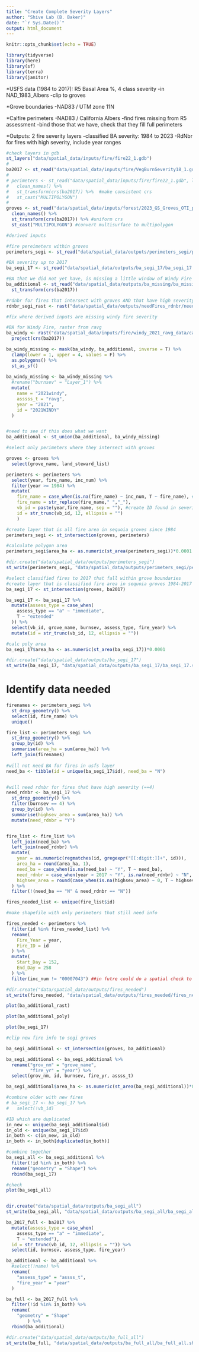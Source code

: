 ```yaml
---
title: "Create Complete Severity Layers"
author: "Shive Lab (B. Baker)"
date: "`r Sys.Date()`"
output: html_document
---
```


```r
knitr::opts_chunk$set(echo = TRUE)

library(tidyverse)
library(here)
library(sf)
library(terra)
library(janitor)

```

*USFS data (1984 to 2017): R5 Basal Area %, 4 class severity
  -in NAD_1983_Albers
  -clip to groves

*Grove boundaries
  -NAD83 / UTM zone 11N


*Calfire perimeters
  -NAD83 / California Albers
  -find fires missing from R5 assessment
  -bind those that we have, check that they fill full perimeters
  
*Outputs: 2 fire severity layers
  -classified BA severity: 1984 to 2023
  -RdNbr for fires with high severity, include year ranges
  
  

```r

#check layers in gdb
st_layers("data/spatial_data/inputs/fire/fire22_1.gdb")
# 
ba2017 <- st_read("data/spatial_data/inputs/fire/VegBurnSeverity18_1.gdb", layer = "VegBurnSeverity_BestAssessment") %>% clean_names()
# 
# perimeters <- st_read("data/spatial_data/inputs/fire/fire22_1.gdb", layer = "firep22_1") %>% 
#   clean_names() %>% 
#   st_transform(crs(ba2017)) %>%  #make consistent crs
#   st_cast("MULTIPOLYGON")
# 
groves <- st_read("data/spatial_data/inputs/forest/2023_GS_Groves_OTI_public.gdb", layer = "OGS_Groves_2023_97_public") %>%
  clean_names() %>%
  st_transform(crs(ba2017)) %>% #uniform crs
  st_cast("MULTIPOLYGON") #convert multisurface to multipolygon


```

```r
#derived inputs

#fire pereimeters within groves
perimeters_segi <- st_read("data/spatial_data/outputs/perimeters_segi/perimeters_segi.shp")

#BA severity up to 2017
ba_segi_17 <- st_read("data/spatial_data/outputs/ba_segi_17/ba_segi_17.shp")

#BA that we did not yet have, is missing a little window of Windy Fire
ba_additional <- st_read("data/spatial_data/outputs/ba_missing/ba_missing.shp") %>% 
  st_transform(crs(ba2017))

#rdnbr for fires that intersect with groves AND that have high severity, also missing window of Windy Fire, but is cat 1 & 2 so will not be used
rdnbr_segi_rast <- rast("data/spatial_data/outputs/needFires_rdnbr/needFires_rdnbr.tif")

```

```r
#fix where derived inputs are missing windy fire severity

#BA for Windy Fire, raster from ravg
ba_windy <- rast("data/spatial_data/inputs/fire/windy_2021_ravg_data/ca3604711863120210910_20201018_20211015_rdnbr_ba4.tif") %>% 
  project(crs(ba2017))

ba_windy_missing <- mask(ba_windy, ba_additional, inverse = T) %>%  
  clamp(lower = 1, upper = 4, values = F) %>% 
  as.polygons() %>% 
  st_as_sf()
  
ba_windy_missing <- ba_windy_missing %>%   
  #rename("burnsev" = "Layer_1") %>% 
  mutate(
    name = "2021windy",
    asssss_t = "ravg",
    year = "2021",
    id = "2021WINDY"
  )


#need to see if this does what we want
ba_additional <- st_union(ba_additional, ba_windy_missing)

```




```r
#select only perimeters where they intersect with groves

groves <- groves %>% 
  select(grove_name, land_steward_list)

perimeters <- perimeters %>% 
  select(year, fire_name, inc_num) %>% 
  filter(year >= 1984) %>% 
  mutate(
    fire_name = case_when(is.na(fire_name) ~ inc_num, T ~ fire_name), #replace na fire names
    fire_name = str_replace(fire_name," ","_"),
    vb_id = paste(year,fire_name, sep = ""), #create ID found in severity data
    id = str_trunc(vb_id, 12, ellipsis = "")
    )

#create layer that is all fire area in sequoia groves since 1984
perimeters_segi <- st_intersection(groves, perimeters)

#calculate polygon area
perimeters_segi$area_ha <- as.numeric(st_area(perimeters_segi))*0.0001 

#dir.create("data/spatial_data/outputs/perimeters_segi")
st_write(perimeters_segi, "data/spatial_data/outputs/perimeters_segi/perimeters_segi.shp", append = F)

```

```r
#select classified fires to 2017 that fall within grove boundaries
#create layer that is classified fire area in sequoia groves 1984-2017
ba_segi_17 <- st_intersection(groves, ba2017) 

ba_segi_17 <- ba_segi_17 %>% 
  mutate(assess_type = case_when(
    assess_type == "a" ~ "immediate",
    T ~ "extended"
  )) %>% 
  select(vb_id, grove_name, burnsev, assess_type, fire_year) %>% 
  mutate(id = str_trunc(vb_id, 12, ellipsis = ""))

#calc poly area
ba_segi_17$area_ha <- as.numeric(st_area(ba_segi_17))*0.0001 

#dir.create("data/spatial_data/outputs/ba_segi_17")
st_write(ba_segi_17, "data/spatial_data/outputs/ba_segi_17/ba_segi_17.shp", append = F)

```

# Identify data needed

```r

firenames <- perimeters_segi %>% 
  st_drop_geometry() %>% 
  select(id, fire_name) %>% 
  unique()

fire_list <- perimeters_segi %>% 
  st_drop_geometry() %>% 
  group_by(id) %>% 
  summarise(area_ha = sum(area_ha)) %>% 
  left_join(firenames)
  
#will not need BA for fires in usfs layer
need_ba <- tibble(id = unique(ba_segi_17$id), need_ba = "N")


#will need rdnbr for fires that have high severity (==4)
need_rdnbr <- ba_segi_17 %>% 
  st_drop_geometry() %>% 
  filter(burnsev == 4) %>% 
  group_by(id) %>% 
  summarise(highsev_area = sum(area_ha)) %>% 
  mutate(need_rdnbr = "Y")


fire_list <- fire_list %>% 
  left_join(need_ba) %>% 
  left_join(need_rdnbr) %>% 
  mutate(
    year = as.numeric(regmatches(id, gregexpr("[[:digit:]]+", id))),
    area_ha = round(area_ha, 1),
    need_ba = case_when(is.na(need_ba) ~ "Y", T ~ need_ba),
    need_rdnbr = case_when(year > 2017 ~ "Y", is.na(need_rdnbr) ~ "N", T ~ need_rdnbr),
    highsev_area = round(case_when(is.na(highsev_area) ~ 0, T ~ highsev_area),2)
  ) %>% 
  filter(!(need_ba == "N" & need_rdnbr == "N"))

fires_needed_list <- unique(fire_list$id)


```

```r
#make shapefile with only perimeters that still need info

fires_needed <- perimeters %>% 
  filter(id %in% fires_needed_list) %>% 
  rename(
    Fire_Year = year,
    Fire_ID = id
  ) %>% 
  mutate(
    Start_Day = 152,
    End_Day = 258
  ) %>% 
  filter(inc_num != "00007043") ##in futre could do a spatial check to get rid of this guy

#dir.create("data/spatial_data/outputs/fires_needed")
st_write(fires_needed, "data/spatial_data/outputs/fires_needed/fires_needed.shp", append = F)

```
```r
plot(ba_additional_rast)

plot(ba_additional_poly)

plot(ba_segi_17)


```
```r
#clip new fire info to segi groves

ba_segi_additional <- st_intersection(groves, ba_additional)

ba_segi_additional <- ba_segi_additional %>% 
  rename("grov_nm" = "grove_name",
         "fire_yr" = "year") %>% 
  select(grov_nm, id, burnsev, fire_yr, assss_t) 

ba_segi_additional$area_ha <- as.numeric(st_area(ba_segi_additional))*0.0001 

```

```r
#combine older with new fires
# ba_segi_17 <- ba_segi_17 %>% 
#   select(!vb_id)

#ID which are duplicated
in_new <- unique(ba_segi_additional$id)
in_old <- unique(ba_segi_17$id)
in_both <- c(in_new, in_old)
in_both <- in_both[duplicated(in_both)]

#combine together
ba_segi_all <- ba_segi_additional %>% 
  filter(!id %in% in_both) %>% 
  rename("geometry" = "Shape") %>% 
  rbind(ba_segi_17)

#check
plot(ba_segi_all)


dir.create("data/spatial_data/outputs/ba_segi_all")
st_write(ba_segi_all, "data/spatial_data/outputs/ba_segi_all/ba_segi_all.shp", append = F)

```
```r

ba_2017_full <- ba2017 %>% 
  mutate(assess_type = case_when(
    assess_type == "a" ~ "immediate",
    T ~ "extended"),
  id = str_trunc(vb_id, 12, ellipsis = "")) %>% 
  select(id, burnsev, assess_type, fire_year)

ba_additional <- ba_additional %>% 
  #select(!name) %>% 
  rename(
    "assess_type" = "assss_t",
    "fire_year" = "year"
  )

ba_full <- ba_2017_full %>% 
  filter(!id %in% in_both) %>% 
  rename(
    "geometry" = "Shape"
        ) %>% 
  rbind(ba_additional)

#dir.create("data/spatial_data/outputs/ba_full_all")
st_write(ba_full, "data/spatial_data/outputs/ba_full_all/ba_full_all.shp", append = F)
```

